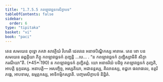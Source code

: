 ```yaml
---
title: "1.7.5.5 កពឡាវច្ឆេទកសិក្ខាបទ"
tableOfContents: false
sidebar:
  order: 6
type: "tipitaka"
basket: "vi"
book: "paci"
---
```



<DynamicBreadcrumb />

<Division number="621" book="paci">

<Paragraph number="1909" book="paci">
តេន សមយេន ពុទ្ធោ ភគវា សាវត្ថិយំ វិហរតិ ជេតវនេ អនាថបិណ្ឌិកស្ស អារាមេ. តេន ខោ បន សមយេន ឆព្ពគ្គិយា ភិក្ខូ កពឡាវច្ឆេទកំ ភុញ្ជន្តិ …បេ… .
</Paragraph>

<Paragraph number="1910" book="paci">
<Emphasis>“ន កពឡាវច្ឆេទកំ ភុញ្ជិស្សាមីតិ សិក្ខា ករណីយា”</Emphasis>តិ. (*45*:<Emphasis>190</Emphasis>)
</Paragraph>

<Paragraph number="1911" book="paci">
ន កពឡាវច្ឆេទកំ ភុញ្ជិតព្ពំ. យោ អនាទរិយំ បដិច្ច កពឡាវច្ឆេទកំ ភុញ្ជតិ, អាបត្តិ ទុក្កដស្ស.
</Paragraph>

<Paragraph number="1912" book="paci">
អនាបត្តិ— អសញ្ចិច្ច, អស្សតិយា, អជានន្តស្ស, គិលានស្ស, ខជ្ជកេ ផលាផលេ, ឧត្តរិភង្គេ, អាបទាសុ, ឧម្មត្តកស្ស, អាទិកម្មិកស្សាតិ.

</Paragraph>
</Division>

<Paragraph number="1913" type="center" book="paci">
បញ្ចមសិក្ខាបទំ និដ្ឋិតំ.
</Paragraph>